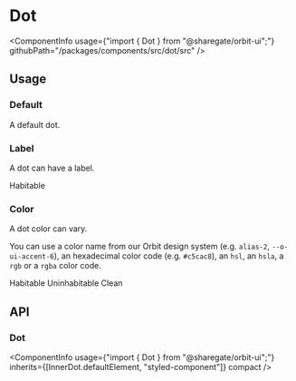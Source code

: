 
<Meta
    title="Components/Dot"
    id="dot"
/>

# Dot

<ComponentInfo
    usage={"import { Dot } from \"@sharegate/orbit-ui\";"}
    githubPath="/packages/components/src/dot/src"
/>

## Usage

### Default

A default dot.

<Preview>
    <Story name="default">
        <Dot color="alias-accent" />
    </Story>
</Preview>

### Label

A dot can have a label.

<Preview>
    <Story name="label">
        <Dot color="alias-hard-break">Habitable</Dot>
    </Story>
</Preview>

### Color

A dot color can vary.

You can use a color name from our Orbit design system (e.g. `alias-2`, `--o-ui-accent-6`), an hexadecimal color code (e.g. `#c5cac8`), an `hsl`, an `hsla`, a `rgb` or a `rgba` color code.

<Preview>
    <Story name="color">
        <Inline>
            <Dot color="alias-hard-break">Habitable</Dot>
            <Dot color="hsl(25, 69%, 41%)">Uninhabitable</Dot>
            <Dot color="--o-ui-accent-6">Clean</Dot>
        </Inline>
    </Story>
</Preview>

## API

### Dot

<ComponentInfo
    usage={"import { Dot } from \"@sharegate/orbit-ui\";"}
    inherits={[InnerDot.defaultElement, "styled-component"]}
    compact
/>

<ArgsTable of={InnerDot} sort="alpha" />
